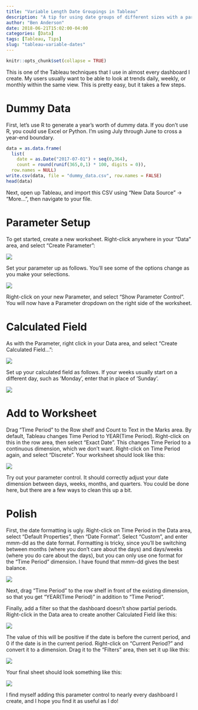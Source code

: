 ```yaml
---
title: "Variable Length Date Groupings in Tableau"
description: "A tip for using date groups of different sizes with a parameter dropdown"
author: "Ben Anderson"
date: 2018-06-21T15:02:00-04:00
categories: [Data]
tags: [Tableau, Tips]
slug: "tableau-variable-dates"
---
```


```r
knitr::opts_chunk$set(collapse = TRUE)
```

This is one of the Tableau techniques that I use in almost every dashboard I create. My users usually want to be able to look at trends daily, weekly, or monthly within the same view. This is pretty easy, but it takes a few steps.

# Dummy Data

First, let's use R to generate a year's worth of dummy data. If you don't use R, you could use Excel or Python. I'm using July through June to cross a year-end boundary.

```r
data = as.data.frame(
  list(
    date = as.Date("2017-07-01") + seq(0,364),
    count = round(runif(365,0,1) * 100, digits = 0)),
  row.names = NULL)
write.csv(data, file = "dummy_data.csv", row.names = FALSE)
head(data)
```

Next, open up Tableau, and import this CSV using "New Data Source" -> "More...", then navigate to your file. 

<!-- ![](/post/2018-06-21-variable-length-date-buckets-in-tableau_files/tableau-variable-dates_import.png) -->
# Parameter Setup
To get started, create a new worksheet. Right-click anywhere in your "Data" area, and select "Create Parameter":

![](/post/2018-06-21-variable-length-date-buckets-in-tableau_files/tableau-variable-dates_parameter.png)

Set your parameter up as follows. You'll see some of the options change as you make your selections.

![](/post/2018-06-21-variable-length-date-buckets-in-tableau_files/tableau-variable-dates_parameter-setup.png)

Right-click on your new Parameter, and select "Show Parameter Control". You will now have a Parameter dropdown on the right side of the worksheet.

# Calculated Field
As with the Parameter, right click in your Data area, and select "Create Calculated Field...":

![](/post/2018-06-21-variable-length-date-buckets-in-tableau_files/tableau-variable-dates_calc-field.png)

Set up your calculated field as follows. If your weeks usually start on a different day, such as 'Monday', enter that in place of 'Sunday'.

![](/post/2018-06-21-variable-length-date-buckets-in-tableau_files/tableau-variable-dates_calc-field-setup.png)

# Add to Worksheet
Drag "Time Period" to the Row shelf and Count to Text in the Marks area. By default, Tableau changes Time Period to YEAR(Time Period). Right-click on this in the row area, then select "Exact Date". This changes Time Period to a continuous dimension, which we don't want. Right-click on Time Period again, and select "Discrete". Your worksheet should look like this:

![](/post/2018-06-21-variable-length-date-buckets-in-tableau_files/tableau-variable-dates_worksheet.png)

Try out your parameter control. It should correctly adjust your date dimension between days, weeks, months, and quarters. You could be done here, but there are a few ways to clean this up a bit.

# Polish
First, the date formatting is ugly. Right-click on Time Period in the Data area, select "Default Properties", then "Date Format". Select "Custom", and enter mmm-dd as the date format. Formatting is tricky, since you'll be switching between months (where you don't care about the days) and days/weeks (where you do care about the days), but you can only use one format for the "Time Period" dimension. I have found that mmm-dd gives the best balance.

![](/post/2018-06-21-variable-length-date-buckets-in-tableau_files/tableau-variable-dates_date-format.png)

Next, drag "Time Period" to the row shelf in front of the existing dimension, so that you get "YEAR(Time Period)" in addition to "Time Period". 

Finally, add a filter so that the dashboard doesn't show partial periods. Right-click in the Data area to create another Calculated Field like this:

![](/post/2018-06-21-variable-length-date-buckets-in-tableau_files/tableau-variable-dates_current-period.png)

The value of this will be positive if the date is before the current period, and 0 if the date is in the current period. Right-click on "Current Period?" and convert it to a dimension. Drag it to the "Filters" area, then set it up like this:

![](/post/2018-06-21-variable-length-date-buckets-in-tableau_files/tableau-variable-dates_filter-setup.png)

Your final sheet should look something like this:

![](/post/2018-06-21-variable-length-date-buckets-in-tableau_files/tableau-variable-dates_worksheet-final.png)

I find myself adding this parameter control to nearly every dashboard I create, and I hope you find it as useful as I do!